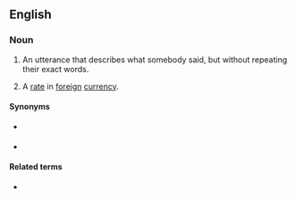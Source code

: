 ==English==

===Noun===
{{en-noun|head=[[indirect]] [[quotation]]}}

# An utterance that describes what somebody said, but without repeating their exact words.
# {{lb|en|currency|business}} A [[rate]] in [[foreign]] [[currency]].

====Synonyms====
* {{sense|currency|lang=en}} {{l|en|currency rate}}
* {{sense|currency|lang=en}} {{l|en|receiving quotation}}

====Related terms====
* {{l|en|direct quotation}}